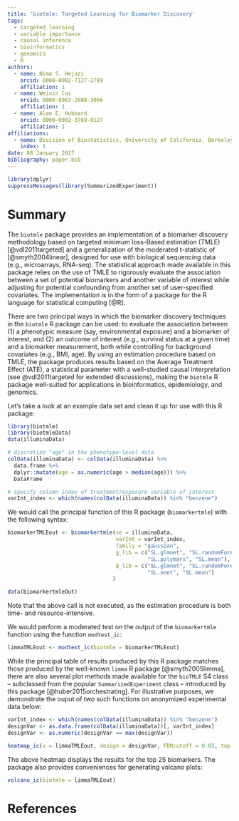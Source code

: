 ```yaml
---
title: 'biotmle: Targeted Learning for Biomarker Discovery'
tags:
  - targeted learning
  - variable importance
  - causal inference
  - bioinformatics
  - genomics
  - R
authors:
  - name: Nima S. Hejazi
    orcid: 0000-0002-7127-2789
    affiliation: 1
  - name: Weixin Cai
    orcid: 0000-0003-2680-3066
    affiliation: 1
  - name: Alan E. Hubbard
    orcid: 0000-0002-3769-0127
    affiliation: 1
affiliations:
  - name: Division of Biostatistics, University of California, Berkeley
    index: 1
date: 08 January 2017
bibliography: paper.bib
---
```


```r
library(dplyr)
suppressMessages(library(SummarizedExperiment))
```

# Summary

The `biotmle` package provides an implementation of a biomarker discovery
methodology based on targeted minimum loss-Based estimation (TMLE)
[@vdl2011targeted] and a generalization of the moderated t-statistic of
[@smyth2004linear], designed for use with biological sequencing data (e.g.,
microarrays, RNA-seq). The statistical approach made available in this package
relies on the use of TMLE to rigorously evaluate the association between a set
of potential biomarkers and another variable of interest while adjusting for
potential confounding from another set of user-specified covariates. The
implementation is in the form of a package for the R language for statistical
computing [@R].

There are two principal ways in which the biomarker discovery techniques in
the `biotmle` R package can be used: to evaluate the association between (1) a
phenotypic measure (say, environmental exposure) and a biomarker of interest,
and (2) an outcome of interest (e.g., survival status at a given time) and a
biomarker measurement, both while controlling for background covariates (e.g.,
BMI, age). By using an estimation procedure based on TMLE, the package produces
results based on the Average Treatment Effect (ATE), a statistical parameter
with a well-studied causal interpretation (see @vdl2011targeted for extended
discussions), making the `biotmle` R package well-suited for applications in
bioinformatics, epidemiology, and genomics.

Let's take a look at an example data set and clean it up for use with this R
package:

```r
library(biotmle)
library(biotmleData)
data(illuminaData)

# discretize "age" in the phenotype-level data
colData(illuminaData) <- colData(illuminaData) %>%
  data.frame %>%
  dplyr::mutate(age = as.numeric(age > median(age))) %>%
  DataFrame

# specify column index of treatment/exposure variable of interest
varInt_index <- which(names(colData(illuminaData)) %in% "benzene")
```

We would call the principal function of this R package (`biomarkertmle`) with
the following syntax:

```r
biomarkerTMLEout <- biomarkertmle(se = illuminaData,
                                  varInt = varInt_index,
                                  family = "gaussian",
                                  g_lib = c("SL.glmnet", "SL.randomForest",
                                            "SL.polymars", "SL.mean"),
                                  Q_lib = c("SL.glmnet", "SL.randomForest",
                                            "SL.nnet", "SL.mean")
                                 )
```

```r
data(biomarkertmleOut)
```

Note that the above call is not executed, as the estimation procedure is both
time- and resource-intensive.

We would perform a moderated test on the output of the `biomarkertmle` function
using the function `modtest_ic`:

```r
limmaTMLEout <- modtest_ic(biotmle = biomarkerTMLEout)
```

While the principal table of results produced by this R package matches those
produced by the well-known `limma` R package [@smyth2005limma], there are also
several plot methods made available for the `bioTMLE` S4 class -- subclassed
from the popular `SummarizedExperiment` class -- introduced by this package
[@huber2015orchestrating]. For illustrative purposes, we demonstrate the ouput
of two such functions on anonymized experimental data below:

```r
varInt_index <- which(names(colData(illuminaData)) %in% "benzene")
designVar <- as.data.frame(colData(illuminaData))[, varInt_index]
designVar <- as.numeric(designVar == max(designVar))

heatmap_ic(x = limmaTMLEout, design = designVar, FDRcutoff = 0.05, top = 25)
```

The above heatmap displays the results for the top $25$ biomarkers. The package
also provides conveniences for generating volcano plots:

```r
volcano_ic(biotmle = limmaTMLEout)
```

\newpage

# References
